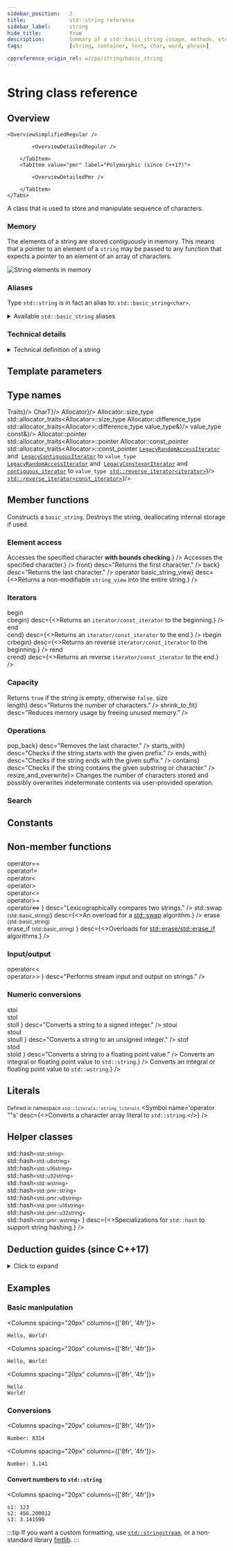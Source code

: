 ```yaml
---
sidebar_position:	2
title:				std::string reference
sidebar_label:		string
hide_title:			true
description:		Summary of a std::basic_string (usage, methods, etc.) - C++ Language
tags:				[string, container, text, char, word, phrase]

cppreference_origin_rel: w/cpp/string/basic_string
---
```




<!------------------ Codes ----------------->

<!-- Further Examples -->


<!-- Overview -->

<!-- Deduction Guides -->

<NotFinished />

# String class reference

## Overview

<Tabs>
<TabItem value="simplified" label="Simplified" default>

	<OverviewSimplifiedRegular />

</TabItem>
<TabItem value="detailed" label="Detailed">
	<Tabs>
		<TabItem value="regular" label="Regular" default>

			<OverviewDetailedReguler />

		</TabItem>
		<TabItem value="pmr" label="Polymorphic (since C++17)">

			<OverviewDetailedPmr />

		</TabItem>
	</Tabs>
</TabItem>
</Tabs>

A class that is used to store and manipulate sequence of characters.

### Memory

The elements of a string are stored contiguously in memory.
This means that a pointer to an element of a `string` may be passed to any function
that expects a pointer to an element of an array of characters.

<Image center border maxheight={250}
		alt="String elements in memory"
		src="/img/doc/string-elements-in-memory.png"
	/>

### Aliases

Type `std::string` is in fact an alias to: `std::basic_string<char>`.

<details>
	<summary>Available <code>std::basic_string</code> aliases</summary>
	<div>
		<SymbolTable noTraits>
			<Symbol name="std::string"			desc={<code>std::basic_string&lt;char&gt;</code>}/>
			<Symbol name="std::wstring" 		desc={<code>std::basic_string&lt;wchar_t&gt;</code>}/>
			<Symbol name={<Since v='cpp20'>std::u8string</Since>}		desc={<code>std::basic_string&lt;char8_t&gt;</code>}/>
			<Symbol name={<Since v='cpp11'>std::u16string</Since>}		desc={<code>std::basic_string&lt;char16_t&gt;</code>}/>
			<Symbol name={<Since v='cpp11'>std::u32string</Since>}		desc={<code>std::basic_string&lt;char32_t&gt;</code>}/>
			<Symbol name={<Since v='cpp17'>std::pmr::string</Since>}	desc={<code>std::pmr::basic_string&lt;char&gt;</code>}/>
			<Symbol name={<Since v='cpp17'>std::pmr::wstring</Since>} 	desc={<code>std::pmr::basic_string&lt;wchar_t&gt;</code>}/>
			<Symbol name={<Since v='cpp20'>std::pmr::u8string</Since>}	desc={<code>std::pmr::basic_string&lt;char8_t&gt;</code>}/>
			<Symbol name={<Since v='cpp17'>std::pmr::u16string</Since>}	desc={<code>std::pmr::basic_string&lt;char16_t&gt;</code>}/>
			<Symbol name={<Since v='cpp17'>std::pmr::u32string</Since>}	desc={<code>std::pmr::basic_string&lt;char32_t&gt;</code>}/>
		</SymbolTable>
	</div>
</details>


### Technical details

<details>
<summary>Technical definition of a string</summary>
<div>

The class template `basic_string` stores and manipulates sequences of `char`-like objects,
which are non-array objects of [trivial](/docs/named_req/TrivialType)
[standard-layout](/docs/named_req/StandardLayoutType) type. The class is dependent neither
on the character type nor on the nature of operations on that type.

The definitions of the operations are supplied via the `Traits` template parameter - a specialization
of [`std::char_traits`](char_traits) or a compatible traits class. `Traits::char_type` and `CharT`
must name the same type; otherwise the program is <Tooltip title={Term_IllFormed}>ill-formed</Tooltip>.

The elements of a basic_string are stored contiguously, that is, for a `basic_string` s,
`&*(s.begin() + n) == &*s.begin() + n` for any **n** in **[ 0, s.size() )**, or, equivalently,
a pointer to `s[0]` can be passed to functions that expect a pointer to the first element
of a <Since v='cpp11'>null-terminated</Since>  `CharT[]` array.

</div>
</details>

<ClassSummary name="basic_string" namespaces="std" folder="string" headerName="string">

## Template parameters

<SymbolTable noTraits>
	<Symbol name="CharT"		desc="A character type."/>
	<Symbol name="Traits" 		desc="Traits class specifying the operations on the character type."/>
	<Symbol name="Allocator"	desc="Allocator type used to allocate internal storage."/>
</SymbolTable>

## Type names

<SymbolTable>
	<Symbol pub name="traits_type"				desc={<code>Traits</code>}/>
	<Symbol pub name="value_type" 				desc={<code>CharT</code>}/>
	<Symbol pub name="allocator_type"			desc={<code>Allocator</code>}/>
	<Symbol pub name="size_type">
		<Until v='cpp11'>Allocator::size_type</Until> <br/>
		<Since v='cpp11'>std::allocator_traits&lt;Allocator&gt;::size_type</Since>
	</Symbol>
	<Symbol pub name="difference_type">
		<Until v='cpp11'>Allocator::difference_type</Until> <br/>
		<Since v='cpp11'>std::allocator_traits&lt;Allocator&gt;::difference_type</Since>
	</Symbol>
	<Symbol pub name="reference"				desc={<code>value_type&amp;</code>}/>
	<Symbol pub name="const_reference"			desc={<code>value_type const&amp;</code>}/>
	<Symbol pub name="pointer">
		<Until v='cpp11'>Allocator::pointer</Until> <br/>
		<Since v='cpp11'>std::allocator_traits&lt;Allocator&gt;::pointer</Since>
	</Symbol>
	<Symbol pub name="const_pointer">
		<Until v='cpp11'>Allocator::const_pointer</Until> <br/>
		<Since v='cpp11'>std::allocator_traits&lt;Allocator&gt;::const_pointer</Since>
	</Symbol>
	<Symbol pub name="iterator">
		<Since v='cpp20'>
			<a href="/docs/named_req/LegacyRandomAccessIterator"><code>LegacyRandomAccessIterator</code></a> and&nbsp;
			<a href="/docs/named_req/LegacyContiguousIterator"><code>LegacyContiguousIterator</code></a> to <code>value_type</code>&nbsp;
		</Since>
		<br/>
		<Since v='cpp20'>
			<a href="/docs/named_req/LegacyRandomAccessIterator"><code>LegacyRandomAccessIterator</code></a> and&nbsp;
			<a href="/docs/named_req/LegacyConstexprIterator"><code>LegacyConstexprIterator</code></a> and&nbsp;
			<a href="#"><code>contiguous_iterator</code></a> to <code>value_type</code>&nbsp;
		</Since>
	</Symbol>
	<Symbol pub name="reverse_iterator"			desc={<><a href="#"><code>std::reverse_iterator&lt;iterator&gt;</code></a></>}/>
	<Symbol pub name="const_reverse_iterator"	desc={<><a href="#"><code>std::reverse_iterator&lt;const_iterator&gt;</code></a></>}/>
</SymbolTable>

## Member functions

<SymbolTable>
	<Symbol pub autoLink linkName="constructors" name="(constructors)">
		Constructs a <code>basic_string</code>.
	</Symbol>
	<Symbol pub name="(destructor)">
		Destroys the string, deallocating internal storage if used.
	</Symbol>
	<Symbol pub autoLink linkName="operator_assign" name="operator="
			desc="Assigns values to the string."
		/>
	<Symbol pub autoLink name="assign"
			desc="Assigns characters to the string."
		/>
	<Symbol pub autoLink name="get_allocator"
			desc="Returns the associated allocator."
		/>
</SymbolTable>

### Element access

<SymbolTable>
	<Symbol pub autoLink name="at"
			desc={<>Accesses the specified character <b>with bounds checking</b>.</>}
		/>
	<Symbol pub autoLink linkName="operator_subscript" name="operator[]"
			desc={<>Accesses the specified character.</>}
		/>
	<Symbol pub autoLink linkName="front" name={<Since v="cpp11">front</Since>}
			desc="Returns the first character."
		/>
	<Symbol pub autoLink linkName="back" name={<Since v="cpp11">back</Since>}
			desc="Returns the last character."
		/>
	<Symbol pub autoLink name="data"
			desc="Returns a pointer to the first character of a string."
		/>
	<Symbol pub autoLink name="c_str"
			desc="Returns a non-modifiable standard C character array version of the string."
		/>
	<Symbol pub autoLink linkName="operator_string_view" name={<Since v="cpp17">operator basic_string_view</Since>}
			desc={<>Returns a non-modifiable <code>string_view</code> into the entire string.</>}
		/>
</SymbolTable>

### Iterators

<SymbolTable>
	<Symbol pub autoLink linkName="begin" name={<Since v="cpp11">begin<br/>cbegin</Since>}
			desc={<>Returns an <code>iterator/const_iterator</code> to the beginning.</>}
		/>
	<Symbol pub autoLink linkName="end" name={<Since v="cpp11">end<br/>cend</Since>}
			desc={<>Returns an <code>iterator/const_iterator</code> to the end.</>}
		/>
	<Symbol pub autoLink linkName="rbegin" name={<Since v="cpp11">rbegin<br/>crbegin</Since>}
			desc={<>Returns an reverse <code>iterator/const_iterator</code> to the beginning.</>}
		/>
	<Symbol pub autoLink linkName="rend" name={<Since v="cpp11">rend<br/>crend</Since>}
			desc={<>Returns an reverse <code>iterator/const_iterator</code> to the end.</>}
		/>
</SymbolTable>

### Capacity

<SymbolTable>
	<Symbol pub autoLink name="empty">
		Returns <code>true</code> if the string is empty, otherwise <code>false</code>.
	</Symbol>
	<Symbol pub autoLink linkName="size" name={<>size<br/>length</>}
			desc="Returns the number of characters."
		/>
	<Symbol pub autoLink name="max_size"
			desc="Returns the maximum number of characters."
		/>
	<Symbol pub autoLink name="reserve"
			desc="Reserves storage"
		/>
	<Symbol pub autoLink name="capacity"
			desc="Returns the number of characters that can be held in currently allocated storage"
		/>
	<Symbol pub autoLink linkName="shrink_to_fit" name={<Since v="cpp11">shrink_to_fit</Since>}
			desc="Reduces memory usage by freeing unused memory."
		/>
</SymbolTable>

### Operations

<SymbolTable>
	<Symbol pub autoLink name="clear"
			desc="Clears the contents."
		/>
	<Symbol pub autoLink name="insert"
			desc="Inserts characters."
		/>
	<Symbol pub autoLink name="erase"
			desc="Removes characters."
		/>
	<Symbol pub autoLink name="push_back"
			desc="Appends a character to the end."
		/>
	<Symbol pub autoLink linkName="pop_back" name={<Since v="cpp11">pop_back</Since>}
			desc="Removes the last character."
		/>
	<Symbol pub autoLink name="append"
			desc="Appends characters to the end."
		/>
	<Symbol pub autoLink linkName="operator_addeq" name="operator+="
			desc="Appends characters to the end."
		/>
	<Symbol pub autoLink name="compare"
			desc="Compares two strings."
		/>
	<Symbol pub autoLink linkName="starts_with" name={<Since v="cpp20">starts_with</Since>}
			desc="Checks if the string starts with the given prefix."
		/>
	<Symbol pub autoLink linkName="ends_with" name={<Since v="cpp20">ends_with</Since>}
			desc="Checks if the string ends with the given suffix."
		/>
	<Symbol pub autoLink linkName="contains" name={<Since v="cpp23">contains</Since>}
			desc="Checks if the string contains the given substring or character."
		/>
	<Symbol pub autoLink name="replace"
			desc="Replaces specified portion of a string."
		/>
	<Symbol pub autoLink name="substr"
			desc="Returns a substring."
		/>
	<Symbol pub autoLink name="copy"
			desc="Copies characters."
		/>
	<Symbol pub autoLink name="resize"
			desc="Changes the number of characters stored."
		/>
	<Symbol pub autoLink linkName="resize_and_overwrite" name={<Since v="cpp23">resize_and_overwrite</Since>}>
			Changes the number of characters stored and possibly overwrites indeterminate contents via user-provided operation.
	</Symbol>
	<Symbol pub autoLink name="swap"
			desc="Swaps the contents."
		/>
</SymbolTable>

### Search

<SymbolTable>
	<Symbol pub autoLink name="find"
			desc="Find characters in the string."
		/>
	<Symbol pub autoLink name="rfind"
			desc="Find the last occurrence of a substring."
		/>
	<Symbol pub autoLink name="find_first_of"
			desc="Find first occurrence of characters."
		/>
	<Symbol pub autoLink name="find_first_not_of"
			desc="Find first absence of characters."
		/>
	<Symbol pub autoLink name="find_last_of"
			desc="Find last occurrence of characters."
		/>
	<Symbol pub autoLink name="find_last_not_of"
			desc="Find last absence of characters."
		/>
</SymbolTable>

## Constants

<SymbolTable>
	<Symbol pub static constexpr name="npos"
			desc="A special value. The exact meaning depends on the context."
		/>
</SymbolTable>

## Non-member functions

<SymbolTable noTraits>
	<Symbol name="operator+"
			desc="Concatenates two strings or a string and a char."
		/>
	<Symbol name={<>
				operator==<br/>
				<Removed v="cpp20">operator!= </Removed> <br />
				<Removed v="cpp20">operator&lt; </Removed> <br />
				<Removed v="cpp20">operator&gt; </Removed> <br />
				<Removed v="cpp20">operator&lt;= </Removed> <br />
				<Removed v="cpp20">operator&gt;= </Removed> <br />
				operator&lt;=&gt;
			</>}
			desc="Lexicographically compares two strings."
		/>
	<Symbol name={<>std::swap <small>(std::basic_string)</small></>}
			desc={<>An overload for a <a href="#">std::swap</a> algorithm.</>}
		/>
	<Symbol name={<>
				erase <small>(std::basic_string)</small><br/>
				erase_if <small>(std::basic_string)</small>
			</>}
			desc={<>Overloads for <a href="#">std::erase/std::erase_if</a> algorithms.</>}
		/>
</SymbolTable>

### Input/output

<SymbolTable noTraits>
	<Symbol name={<>
				operator&lt;&lt;<br/>
				operator&gt;&gt;
			</>}
			desc="Performs stream input and output on strings."
		/>
	<Symbol name="getline"
			desc="Read data from an I/O stream into a string."
		/>
</SymbolTable>

### Numeric conversions

<SymbolTable noTraits>
	<Symbol name={<>
				stoi<br/>
				stol<br/>
				stoll
			</>}
			desc="Converts a string to a signed integer."
		/>
	<Symbol name={<>
				stoui<br/>
				stoul<br/>
				stoull
			</>}
			desc="Converts a string to an unsigned integer."
		/>
	<Symbol name={<>
				stof<br/>
				stod<br/>
				stold
			</>}
			desc="Converts a string to a floating point value."
		/>
	<Symbol name="to_string"
			desc={<>Converts an integral or floating point value to <code>std::string</code>.</>}
		/>
	<Symbol name="to_wstring"
			desc={<>Converts an integral or floating point value to <code>std::wstring</code>.</>}
		/>
</SymbolTable>

## Literals

<small>Defined in namespace <code>std::literals::string_literals</code></small>
<SymbolTable noTraits>
	<Symbol name='operator ""s'
			desc={<>Converts a character array literal to <code>std::string</code>.</>}
		/>
</SymbolTable>

## Helper classes

<SymbolTable noTraits>
	<Symbol name={<>
				<Since v="cpp11"> std::hash<small>&lt;std::string&gt;</small> </Since> <br />
				<Since v="cpp20"> std::hash<small>&lt;std::u8string&gt;</small> </Since> <br />
				<Since v="cpp11"> std::hash<small>&lt;std::u16string&gt;</small> </Since> <br />
				<Since v="cpp11"> std::hash<small>&lt;std::u32string&gt;</small> </Since> <br />
				<Since v="cpp11"> std::hash<small>&lt;std::wstring&gt;</small> </Since> <br />
				<Since v="cpp17"> std::hash<small>&lt;std::pmr::string&gt;</small> </Since> <br />
				<Since v="cpp20"> std::hash<small>&lt;std::pmr::u8string&gt;</small> </Since> <br />
				<Since v="cpp17"> std::hash<small>&lt;std::pmr::u16string&gt;</small> </Since> <br />
				<Since v="cpp17"> std::hash<small>&lt;std::pmr::u32string&gt;</small> </Since> <br />
				<Since v="cpp17"> std::hash<small>&lt;std::pmr::wstring&gt;</small> </Since>
			</>}
			desc={<>Specializations for <code>std::hash</code> to support string hashing.</>}
		/>
</SymbolTable>

</ClassSummary>

## Deduction guides (since C++17)
<details>
<summary>Click to expand</summary>
<div>
	<DeductionGuides/>
</div>
</details>

## Examples

### Basic manipulation

<Columns spacing="20px" columns={['8fr', '4fr']}>
<div>

<CustomCodeBlock withTitle>
	<FurtherExampleCreateAndPrintSimpleString />
</CustomCodeBlock>

</div>
<div>

```plaintext title="Result"
Hello, World!
```

</div>
</Columns>

<Columns spacing="20px" columns={['8fr', '4fr']}>
<div>

<CustomCodeBlock withTitle>
	<FurtherExampleConcatenatingStrings />
</CustomCodeBlock>

</div>
<div>

```plaintext title="Result"
Hello, World!
```

</div>
</Columns>

<Columns spacing="20px" columns={['8fr', '4fr']}>
<div>

<CustomCodeBlock withTitle>
	<FurtherExampleSplittingAString />
</CustomCodeBlock>

</div>
<div>

```plaintext title="Result"
Hello
World!
```

</div>
</Columns>

### Conversions

<Columns spacing="20px" columns={['8fr', '4fr']}>
<div>

<CustomCodeBlock withTitle>
	<FurtherExampleConvertStringToInt />
</CustomCodeBlock>

</div>
<div>

```plaintext title="Result"
Number: 8314
```

</div>
</Columns>

<Columns spacing="20px" columns={['8fr', '4fr']}>
<div>

<CustomCodeBlock withTitle>
	<FurtherExampleConvertStringToFloat />
</CustomCodeBlock>

</div>
<div>

```plaintext title="Result"
Number: 3.141
```

</div>
</Columns>

#### Convert numbers to `std::string`

<Columns spacing="20px" columns={['8fr', '4fr']}>
<div>

<CustomCodeBlock withTitle>
	<FurtherExampleConvertNumbersToString />
</CustomCodeBlock>

</div>
<div>

```plaintext title="Possible output"
s1: 123
s2: 456.200012
s3: 3.141590
```

</div>
</Columns>

:::tip
If you want a custom formatting, use [`std::stringstream`](/std/io/streams/stringstream),
or a non-standard library [fmtlib](https://github.com/fmtlib/fmt).
:::
